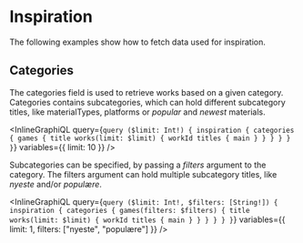 # Inspiration

The following examples show how to fetch data used for inspiration.

## Categories

The categories field is used to retrieve works based on a given category.
Categories contains subcategories, which can hold different subcategory titles,
like materialTypes, platforms or _popular_ and _newest_ materials.

<InlineGraphiQL
  query={`query ($limit: Int!) {
  inspiration {
    categories {
      games {
        title
        works(limit: $limit) {
          workId
          titles {
            main
          }
        }
      }
    }
  }
}`}
  variables={{ limit: 10 }}
/>

Subcategories can be specified, by passing a _filters_ argument to the category. The filters argument can hold multiple subcategory titles,
like _nyeste_ and/or _populære_.

<InlineGraphiQL
  query={`query ($limit: Int!, $filters: [String!]) {
  inspiration {
    categories {
      games(filters: $filters) {
        title
        works(limit: $limit) {
          workId
          titles {
            main
          }
        }
      }
    }
  }
}`}
  variables={{ limit: 1, filters: ["nyeste", "populære"] }}
/>
